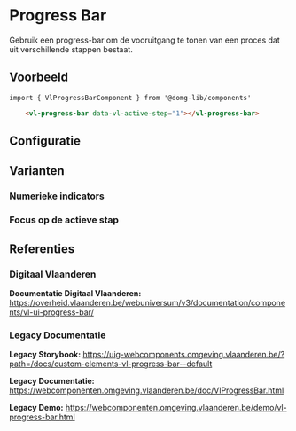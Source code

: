 
# Progress Bar

Gebruik een progress-bar om de vooruitgang te tonen van een proces dat uit verschillende stappen bestaat.


## Voorbeeld

```
import { VlProgressBarComponent } from '@domg-lib/components'
```

```html
    <vl-progress-bar data-vl-active-step="1"></vl-progress-bar>
```

<div>
    <DocsStory id="components-progress-bar--progress-bar-default" />
</div>


## Configuratie

<ArgsTable story={PRIMARY_STORY} />


## Varianten

### Numerieke indicators

<div>
    <DocsStory id="components-progress-bar--progress-bar-numeric" />
</div>


### Focus op de actieve stap

<div>
    <DocsStory id="components-progress-bar--progress-bar-focused" />
</div>


## Referenties

### Digitaal Vlaanderen

**Documentatie Digitaal Vlaanderen:** https://overheid.vlaanderen.be/webuniversum/v3/documentation/components/vl-ui-progress-bar/

### Legacy Documentatie

**Legacy Storybook:** https://uig-webcomponents.omgeving.vlaanderen.be/?path=/docs/custom-elements-vl-progress-bar--default

**Legacy Documentatie:** https://webcomponenten.omgeving.vlaanderen.be/doc/VlProgressBar.html

**Legacy Demo:** https://webcomponenten.omgeving.vlaanderen.be/demo/vl-progress-bar.html
